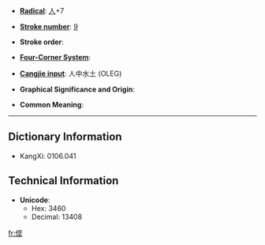 * '''[[Index:Chinese radical| Radical]]''': [[Index:Chinese radical/人|人]]+7

* '''[[Index:Chinese total strokes|Stroke number]]''': [[Index:Chinese total strokes/9|9]]

* '''Stroke order''': 

* '''[[Index:Chinese four corner|Four-Corner System]]''': 

* '''[[Index:Chinese Cangjie|Cangjie input]]''': 人中水土 (OLEG)

* '''Graphical Significance and Origin''': 

* '''Common Meaning''': 

----

== Dictionary Information ==

* KangXi: 0106.041

== Technical Information ==

* '''Unicode''':
** Hex: 3460
** Decimal: 13408

[[fr:㑠]]
